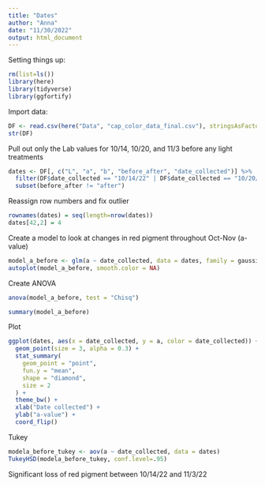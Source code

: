 ```yaml
---
title: "Dates"
author: "Anna"
date: "11/30/2022"
output: html_document
---
```


Setting things up:
```r
rm(list=ls())
library(here)
library(tidyverse)
library(ggfortify)
```

Import data:
```r
DF <- read.csv(here("Data", "cap_color_data_final.csv"), stringsAsFactors = TRUE)
str(DF)
```

Pull out only the Lab values for 10/14, 10/20, and 11/3 before any light treatments
```r
dates <- DF[, c("L", "a", "b", "before_after", "date_collected")] %>%
  filter(DF$date_collected == "10/14/22" | DF$date_collected == "10/20/22" | DF$date_collected == "11/3/22") %>%
  subset(before_after != "after")
```

Reassign row numbers and fix outlier
```r
rownames(dates) = seq(length=nrow(dates))
dates[42,2] = 4
```


Create a model to look at changes in red pigment throughout Oct-Nov (a-value)
```r
model_a_before <- glm(a ~ date_collected, data = dates, family = gaussian)
autoplot(model_a_before, smooth.color = NA)
```
Create ANOVA
```r
anova(model_a_before, test = "Chisq")
```

```r
summary(model_a_before)
```

Plot
```r
ggplot(dates, aes(x = date_collected, y = a, color = date_collected)) +
  geom_point(size = 3, alpha = 0.3) +
  stat_summary(
    geom_point = "point",
    fun.y = "mean",
    shape = "diamond",
    size = 2
  ) +
  theme_bw() +
  xlab("Date collected") +
  ylab("a-value") +
  coord_flip()
```

Tukey
```r
modela_before_tukey <- aov(a ~ date_collected, data = dates)
TukeyHSD(modela_before_tukey, conf.level=.95) 
```

Significant loss of red pigment between 10/14/22 and 11/3/22 

